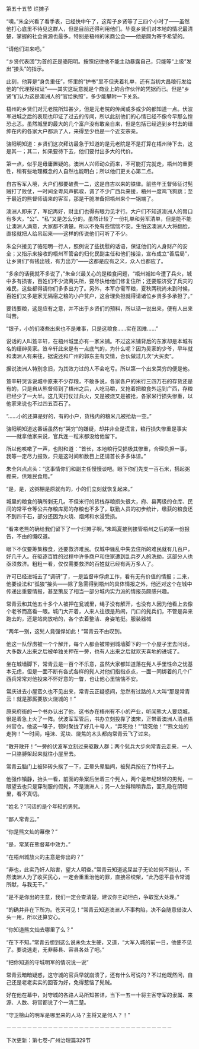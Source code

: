 

第五十五节 烂摊子

“噢。”朱全兴看了看手表，已经快中午了，这帮子乡贤等了三四个小时了――虽然他打心底里不待见这群人，但是目前还得利用他们。毕竟乡贤们对本地的情况最清楚，掌握的社会资源也最多。特别是梧州的米商公会――他是颇为寄予希望的。

“请他们进来吧。”

“乡贤代表团”为首的正是骆阳明。按照纪律他不能主动暴露自己，只能等“上级”发出“接头”的指示。

此刻，他算是“身负重任”，怀里的“护书”里不但夹着礼单，还有当初大昌粮行发给他的“代理授权证”――其实这玩意就是个商业上的合作伙伴的凭据而已。但是“乡贤”们认为这是澳洲人的“官给执照”，多少能攀附一下关系。

梧州的乡贤们对元老院所知甚少，但是元老院的传闻或多或少的都知道一点。伏波军进城之后的表现也印证了过去的传闻，所以此刻他们的心情已经不像今早那么惶恐忐忑。虽然城里的最大的几个富户没有敢亲自来，但是包括已经逃到乡村去的缙绅在内的各家大户都派了人，来得至少也是一个近支宗亲。

骆阳明知道：乡贤们这次拜访最急于知道的是元老院是不是打算在梧州待下去，这是其一；其二，如果要待下去，他们要付出多大的代价。

第一点，似乎是毋庸置疑的。澳洲人兴师动众而来，不可能打完就走，梧州的重要性，稍有些地理概念的人自然也能明白；所以他们更关心第二点。

自古客军入境，大户们都要破费一二，这是自古以来的铁律。前些年王督师征讨髡贼打了败仗，一时间全粤风声鹤唳，调了不少广西兵来援，梧州一度鸡飞狗跳；至于最近的熊督师请来的客军，那是干脆准备把梧州来个一锅端了。

澳洲人即来了，军纪再好，财主们也得有眼力见才行。大户们不知道澳洲人的胃口有多大，“公”、“私”又是怎么分的。虽然计较了一份礼单和劳军清单，但是能不能让澳洲人满意，大家都不清楚。所以不免有些惴惴不安。生怕这澳洲人大将翻脸，直接就把人给吊起来――这样的传说他们可听了不少。

朱全兴接见了骆阳明一行人，照例说了些抚慰的话语，保证他们的人身财产的安全；又指示来接收的梧州军管会的归化民副主任和他们接洽，宣布成立“善后局”，让乡贤们“有钱出钱，有力出力”――这都是应有之义，众人也都应了。

“多余的话我就不多说了，”朱全兴最关心的是粮食问题，“梧州城如今遭了兵火，城中多有损害，百姓们不少流离失所，要尽快给他们修复住所；还要赈济受了兵灾的难民，这些都得请你们多多出力了。另外，本军亦需军粮，夏秋两税尚未到时候，百姓们又多是家无隔宿之粮的小户贫户，这合理负担就得请诸位乡贤多多承担了。”

要钱要粮，这是应有之意，并不出乎乡贤们的预料，所以话一说出来，便有人出来叫苦。

“银子，小的们凑些出来也不是难事，只是这粮食……实在困难……”

说话的人叫笪辛轩，在梧州城里亦有一家米铺。不过这米铺背后的东家却是本城有名的缙绅吴家。笪辛轩此来是有一点底气的，为什么呢？因为吴家的少爷，早年就和澳洲人有来往，据说还和广州的郭东主有交情，合伙做过几次“大买卖”。

据说澳洲人特别念旧，为其效力过的人不会吃亏。所以第一个出来哭穷的便是他。

笪辛轩哭诉说城中原来不少存粮，不敢多说，各家各户的米行三四万石的存货还是有的，只是自从熊督师到了梧州之后，人吃马嚼，又抢着把粮食外运到广西，存粮已经少了一大半。这几天打仗过兵火，又是被烧又是被抢，各家米行损失惨重，以他家来说也不过四五百石了。

“……小的还算是好的，有的小户，货栈内的粮米几被抢劫一空。”

骆阳明知道这番话虽然有“哭穷”的嫌疑，却并非全是谎言，粮行损失惨重是事实――就拿他家来说，官兵连一粒米都没给他留下。

所以他咳嗽了一声，也附和道：“首长，本地粮行受损极其惨重，合理负担一事，我等一定尽力报效，只是这时间和数目上还请首长多多体谅。”

朱全兴点点头：“这事情你们和副主任慢慢谈吧。眼下你们先支一百石米，搭起粥棚来，供难民食用。”

“是，是，这粥棚是原就有的，小的们立刻就恢复起来。”

城里的粮食的确所剩无几。不但米行的货栈存粮损失很大，府、县两级的仓库、民间的常平仓等公共存粮库房的存粮也不多了，联勤人员的初步统计，缴获的粮食还不到四千石，部分还因为火烧、烟烤和水浸受损。

“看来老熊的确给我们留下了一个烂摊子啊。”朱鸣夏接到接管梧州之后的第一份报告，不由的慨叹道。

眼下不仅要筹集粮食，还要救济难民。仅城中骚乱中失去住所的难民就有几百户，好几千人。在驱逐百姓的过程中许多商户和住家遭到乱兵歹人的洗劫，这部分人也亟须救济。粗粗一看，仅仅需要救济的百姓就已经有两万多人了。

许可已经进城去了“调研”了，一是监督审俘虏工作，看有无有价值的情报；二来，他要设法和“孤狼”接头――除了急需得到梧州的具体情报之外，他还对这个在城中传递出重要情报，甚至策反了相当一部分城内实力派的情报员颇感兴趣。

常青云和其他五十多个人被押在瓮城里，绳子没有解开，也没有人因为他看上去像个老爷而高看一眼。城门大开着，人来人往很是热闹，门口的髡兵们，不管是奔来跑去的，还是站岗放哨的，各个衣着整洁、身姿笔挺。服装器械

“两年一别，这髡人竟强悍如此！”常青云不由叹到。

他这一队俘虏被一个个解开，每个人都会被带到城墙脚下的一个小屋子里去问话，大多数人出来之后被单独关押在一旁，也有人出来之后就欢天喜地的进城了。

坐在城墙脚下，常青云是一百个不乐意，虽然大家都知道落在髡人手里性命之忧基本无虑，但是一面不断有各式各样的髡人对他们指指点点，一面一同绑着的几个广西兵常常对他投来不怀好意的一瞥，也让他心里惴惴不安。

常庆进去小屋蛮久也不见出来，常青云正疑惑间，忽然有过路的人大叫“那是常青云！就是那厮要放火烧城的！”

原来府衙的一个书办认出了他，这书办在梧州有不小的产业，听闻熊大人要烧城，很是着急上火了一阵。伏波军军管后，书办立刻投靠了澳宋，正带着澳洲人清点梧州官仓。他这一嗓子，顿时聚拢了好几十号人，“弄死他！”“烧死他！”“熊文灿的走狗！”一时间，唾沫、泥块、烧焦的木头都向常青云飞了过来。

“散开散开！”一旁的伏波军立刻过来驱散人群；两个髡兵大步向常青云走来，一人一只胳膊架起来就往小屋里去。

常青云脑门上被碎砖头挨了一下，正晕头晕脑间，被髡兵按在了竹椅子上。

他强作镇静，抬头一看，前面的条案后坐着三个髡人，两个是年纪轻轻的男髡，一眼望去也只是穿制服的假髡，不是澳洲人；另一人坐得稍稍靠后，面孔隐在阴暗里，看不真切。

“姓名？”问话的是个年轻的男髡。

“鄙人常青云。”

“你是熊文灿的幕僚？”

“是，常某在熊督幕中效力。”

“在梧州城放火的主意是你出的？”

“非也，此实乃奸人陷害，望大人明查。”常青云知道这屎盆子无论如何不能认，不然澳洲人为了收买民心，一定会重重治他的罪，直接吊绞架，“此乃恩平县令常浦所献，与我无干。”

“是不是你出的主意，我们一定会查清楚，建议你主动坦白，争取宽大处理。”

“的确并非在下所为。苍天可见！”常青云知道澳洲人不事构陷，决不会随意借汝人头一用，所以还算安心。

“你知道熊文灿去哪里了么？”

“在下不知。”常青云想到这么说未免太生硬，又道，“大军入城的前一日，他便不见了。要说逃走，无非藤县、容县各处了吧。”

“把你知道的守城明军的情况说一说”

常青云暗暗疑惑，这守城的官兵早就崩溃了，还有什么可说的？不过他既然问，自己还是老老实实的回答为好，免得惹恼了髡贼。

好在他在幕中，对守城的各路人马所知甚详，当下一五一十将主客守军的隶属、来源、人数、将官都说了个一清二楚。

“守卫榜山的明军是哪里来的人马？主将又是何人？！”

－－－－－－－－－－－－－－－－－－－－－－－－－－－－－－－－

下次更新：第七卷-广州治理篇329节

